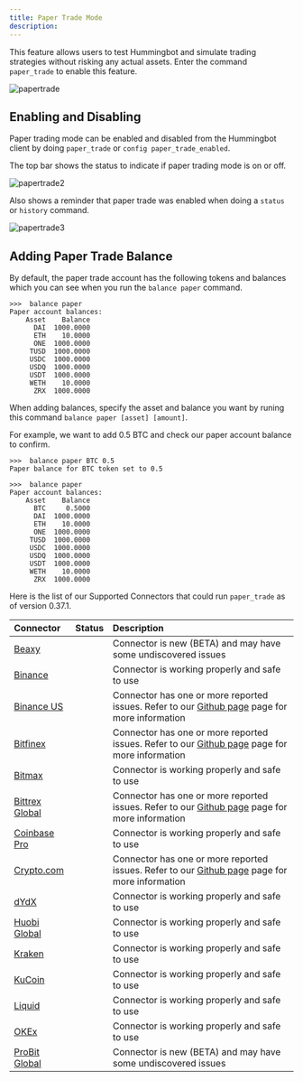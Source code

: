 ```yaml
---
title: Paper Trade Mode
description:
---
```



This feature allows users to test Hummingbot and simulate trading strategies without risking any actual assets. Enter the command `paper_trade` to enable this feature.

![papertrade](img/paper_trade.gif)

<Callout
  type="note"
  body="Exchange APIs are not required to run the bot on paper_trade for Pure Market making, Cross Market Making and Liquidity Mining strategies. "
/>

## Enabling and Disabling

Paper trading mode can be enabled and disabled from the Hummingbot client by doing `paper_trade` or `config paper_trade_enabled`.

The top bar shows the status to indicate if paper trading mode is on or off.

![papertrade2](img/paper_trade_mode2.png)

Also shows a reminder that paper trade was enabled when doing a `status` or `history` command.

![papertrade3](img/paper_trade_warning.png)

<Callout
type="tip"
body="In the event that the bot is running on paper trade and you disable it, you need to `stop` and `start` the bot to apply the changes. Make sure your Exchange APIs are connected as well when going live."
/>

## Adding Paper Trade Balance

By default, the paper trade account has the following tokens and balances which you can see when you run the `balance paper` command.

```
>>>  balance paper
Paper account balances:
    Asset    Balance
      DAI  1000.0000
      ETH    10.0000
      ONE  1000.0000
     TUSD  1000.0000
     USDC  1000.0000
     USDQ  1000.0000
     USDT  1000.0000
     WETH    10.0000
      ZRX  1000.0000
```

When adding balances, specify the asset and balance you want by runing this command `balance paper [asset] [amount]`.

For example, we want to add 0.5 BTC and check our paper account balance to confirm.

```
>>>  balance paper BTC 0.5
Paper balance for BTC token set to 0.5

>>>  balance paper
Paper account balances:
    Asset    Balance
      BTC     0.5000
      DAI  1000.0000
      ETH    10.0000
      ONE  1000.0000
     TUSD  1000.0000
     USDC  1000.0000
     USDQ  1000.0000
     USDT  1000.0000
     WETH    10.0000
      ZRX  1000.0000
```

Here is the list of our Supported Connectors that could run `paper_trade` as of version 0.37.1.

| Connector                                               |                   Status                   | Description                                                                                                                                                                             |
| :------------------------------------------------------ | :----------------------------------------: | :-------------------------------------------------------------------------------------------------------------------------------------------------------------------------------------- |
| [Beaxy](/exchange-connectors/beaxy)                     | <StatusCircle color="yellow" font="25px"/> | Connector is new (BETA) and may have some undiscovered issues                                                                                                                           |
| [Binance](/exchange-connectors/binance)                 | <StatusCircle color="green" font="25px"/>  | Connector is working properly and safe to use                                                                                                                                           |
| [Binance US](/exchange-connectors/binance-us)           | <StatusCircle color="yellow" font="25px"/> | Connector has one or more reported issues. Refer to our [Github page](https://github.com/CoinAlpha/hummingbot/issues?q=is%3Aopen+%22binance+US%22+in%3Atitle) page for more information |
| [Bitfinex](/exchange-connectors/bitfinex)               | <StatusCircle color="yellow" font="25px"/> | Connector has one or more reported issues. Refer to our [Github page](https://github.com/CoinAlpha/hummingbot/issues?q=is%3Aopen+%22bitfinex%22+in%3Atitle) page for more information   |
| [Bitmax](/exchange-connectors/Bitmax)                   | <StatusCircle color="green" font="25px"/>  | Connector is working properly and safe to use                                                                                                                                           |
| [Bittrex Global](/exchange-connectors/bittrex)          | <StatusCircle color="yellow" font="25px"/> | Connector has one or more reported issues. Refer to our [Github page](https://github.com/CoinAlpha/hummingbot/issues?q=is%3Aopen+%22bittrex%22+in%3Atitle) page for more information    |
| [Coinbase Pro](/exchange-connectors/coinbase)           | <StatusCircle color="green" font="25px"/>  | Connector is working properly and safe to use                                                                                                                                           |
| [Crypto.com](/exchange-connectors/crypto-com)           | <StatusCircle color="yellow" font="25px"/> | Connector has one or more reported issues. Refer to our [Github page](https://github.com/CoinAlpha/hummingbot/issues?q=is%3Aopen+%22crypto.com%22+in%3Atitle) page for more information |
| [dYdX](/exchange-connectors/dydx)                       | <StatusCircle color="green" font="25px"/>  | Connector is working properly and safe to use                                                                                                                                           |
| [Huobi Global](/exchange-connectors/huobi)              | <StatusCircle color="green" font="25px"/>  | Connector is working properly and safe to use                                                                                                                                           |
| [Kraken](/exchange-connectors/kraken)                   | <StatusCircle color="green" font="25px"/>  | Connector is working properly and safe to use                                                                                                                                           |
| [KuCoin](/exchange-connectors/kucoin)                   | <StatusCircle color="green" font="25px"/>  | Connector is working properly and safe to use                                                                                                                                           |
| [Liquid](/exchange-connectors/liquid)                   | <StatusCircle color="green" font="25px"/>  | Connector is working properly and safe to use                                                                                                                                           |
| [OKEx](/exchange-connectors/okex)                       | <StatusCircle color="green" font="25px"/>  | Connector is working properly and safe to use                                                                                                                                           |
| [ProBit Global](/exchange-connectors/probit)            | <StatusCircle color="yellow" font="25px"/> | Connector is new (BETA) and may have some undiscovered issues                                                                                                                           |

<Callout
  type="note"
  body="Spot exchanges that are not listed are currently broken and unusable"
/>

